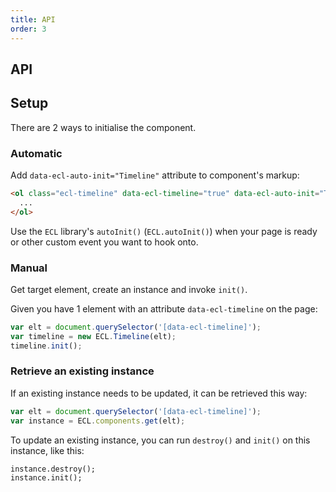 ```yaml
---
title: API
order: 3
---
```



## API

<TimelineJSDoc />

## Setup

There are 2 ways to initialise the component.

### Automatic

Add `data-ecl-auto-init="Timeline"` attribute to component's markup:

```html
<ol class="ecl-timeline" data-ecl-timeline="true" data-ecl-auto-init="Timeline">
  ...
</ol>
```

Use the `ECL` library's `autoInit()` (`ECL.autoInit()`) when your page is ready or other custom event you want to hook onto.

### Manual

Get target element, create an instance and invoke `init()`.

Given you have 1 element with an attribute `data-ecl-timeline` on the page:

```js
var elt = document.querySelector('[data-ecl-timeline]');
var timeline = new ECL.Timeline(elt);
timeline.init();
```

### Retrieve an existing instance

If an existing instance needs to be updated, it can be retrieved this way:

```js
var elt = document.querySelector('[data-ecl-timeline]');
var instance = ECL.components.get(elt);
```

To update an existing instance, you can run `destroy()` and `init()` on this instance, like this:

```
instance.destroy();
instance.init();
```
